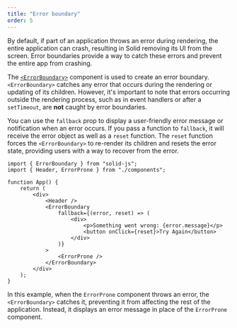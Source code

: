 ```yaml
---
title: "Error boundary"
order: 5
---
```


By default, if part of an application throws an error during rendering, the entire application can crash, resulting in Solid removing its UI from the screen.
Error boundaries provide a way to catch these errors and prevent the entire app from crashing.

The [`<ErrorBoundary>`](/reference/components/error-boundary) component is used to create an error boundary.
`<ErrorBoundary>` catches any error that occurs during the rendering or updating of its children.
However, it's important to note that errors occurring outside the rendering process, such as in event handlers or after a `setTimeout`, are **not** caught by error boundaries.

You can use the `fallback` prop to display a user-friendly error message or notification when an error occurs.
If you pass a function to `fallback`, it will receive the error object as well as a `reset` function.
The `reset` function forces the `<ErrorBoundary>` to re-render its children and resets the error state, providing users with a way to recover from the error.

```tsx
import { ErrorBoundary } from "solid-js";
import { Header, ErrorProne } from "./components";

function App() {
	return (
		<div>
			<Header />
			<ErrorBoundary
				fallback={(error, reset) => (
					<div>
						<p>Something went wrong: {error.message}</p>
						<button onClick={reset}>Try Again</button>
					</div>
				)}
			>
				<ErrorProne />
			</ErrorBoundary>
		</div>
	);
}
```

In this example, when the `ErrorProne` component throws an error, the `<ErrorBoundary>` catches it, preventing it from affecting the rest of the application.
Instead, it displays an error message in place of the `ErrorProne` component.
